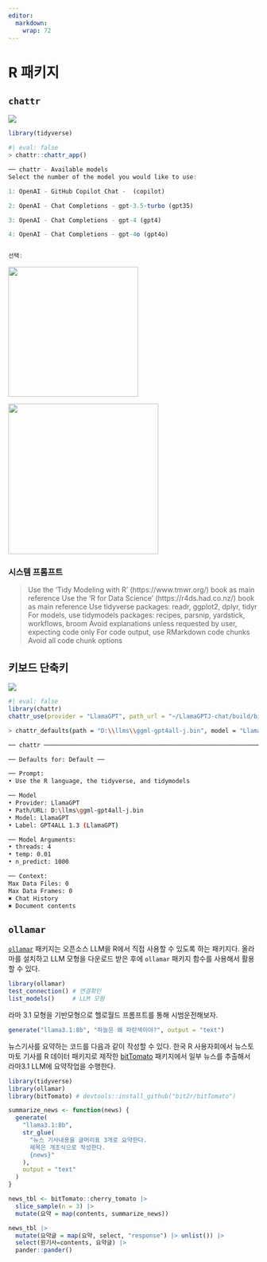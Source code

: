 ```yaml
---
editor: 
  markdown: 
    wrap: 72
---
```


# R 패키지

## `chattr`


![](images/chattr-diagram.png){fig-align="center"}

```r
library(tidyverse)
```

```r
#| eval: false
> chattr::chattr_app()

── chattr - Available models 
Select the number of the model you would like to use:

1: OpenAI - GitHub Copilot Chat -  (copilot) 

2: OpenAI - Chat Completions - gpt-3.5-turbo (gpt35) 

3: OpenAI - Chat Completions - gpt-4 (gpt4) 

4: OpenAI - Chat Completions - gpt-4o (gpt4o) 


선택: 
```

![](images/chattr_gpt35.png){fig-align="center" width="261"}

![](images/chattr_prompt.png){fig-align="center" width="302"}

::: callout-note
### 시스템 프롬프트

> Use the 'Tidy Modeling with R' (https://www.tmwr.org/) book as main
> reference Use the 'R for Data Science' (https://r4ds.had.co.nz/) book
> as main reference Use tidyverse packages: readr, ggplot2, dplyr, tidyr
> For models, use tidymodels packages: recipes, parsnip, yardstick,
> workflows, broom Avoid explanations unless requested by user,
> expecting code only For code output, use RMarkdown code chunks Avoid
> all code chunk options
:::

## 키보드 단축키



![](images/chattr_shortcut.png)

```r
#| eval: false
library(chattr)
chattr_use(provider = "LlamaGPT", path_url = "~/LlamaGPTJ-chat/build/bin/chat", model = "D:/llms/ggml-gpt4all-j.bin")

```


```bash
> chattr_defaults(path = "D:\\llms\\ggml-gpt4all-j.bin", model = "LlamaGPT")

── chattr ────────────────────────────────────────────────────────────────────────

── Defaults for: Default ──

── Prompt: 
• Use the R language, the tidyverse, and tidymodels

── Model 
• Provider: LlamaGPT
• Path/URL: D:\llms\ggml-gpt4all-j.bin
• Model: LlamaGPT
• Label: GPT4ALL 1.3 (LlamaGPT)

── Model Arguments: 
• threads: 4
• temp: 0.01
• n_predict: 1000

── Context: 
Max Data Files: 0
Max Data Frames: 0
✖ Chat History
✖ Document contents
```

## `ollamar`

[`ollamar`](https://github.com/hauselin/ollama-r) 패키지는 오픈소스 LLM을 R에서 직접 사용할 수 있도록 하는 패키지다. 올라마를 설치하고 LLM 모형을 다운로드 받은 후에 `ollamar` 패키지 함수를 사용해서 활용할 수 있다.

```r
library(ollamar)
test_connection() # 연결확인
list_models()     # LLM 모형 
```

라마 3.1 모형을 기반모형으로 헬로월드 프롬프트를 통해 시범운전해보자.
``` r
generate("llama3.1:8b", "하늘은 왜 파란색이야?", output = "text")
```

뉴스기사를 요약하는 코드를 다음과 같이 작성할 수 있다.
한국 R 사용자회에서 뉴스토마토 기사를 R 데이터 패키지로 제작한 [bitTomato](https://github.com/bit2r/bitTomato) 패키지에서 일부 뉴스를 추출해서 라마3.1 LLM에 요약작업을 수행한다.

```r
library(tidyverse)
library(ollamar)
library(bitTomato) # devtools::install_github("bit2r/bitTomato")

summarize_news <- function(news) {
  generate(
    "llama3.1:8b",
    str_glue(
      "뉴스 기사내용을 글머리표 3개로 요약한다.
      제목은 개조식으로 작성한다.
      {news}"
    ),
    output = "text"
  )
}

news_tbl <- bitTomato::cherry_tomato |>
  slice_sample(n = 3) |>
  mutate(요약 = map(contents, summarize_news))

news_tbl |>
  mutate(요약글 = map(요약, select, "response") |> unlist()) |> 
  select(원기사=contents, 요약글) |> 
  pander::pander()

```